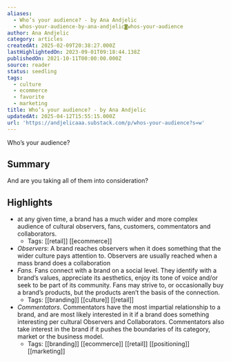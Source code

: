 ```yaml
---
aliases:
  - Who’s your audience? - by Ana Andjelic
  - whos-your-audience-by-ana-andjelic◙whos-your-audience
author: Ana Andjelic
category: articles
createdAt: 2025-02-09T20:38:27.000Z
lastHighlightedOn: 2023-09-01T09:18:44.138Z
publishedOn: 2021-10-11T00:00:00.000Z
source: reader
status: seedling
tags:
  - culture
  - ecommerce
  - favorite
  - marketing
title: Who’s your audience? - by Ana Andjelic
updatedAt: 2025-04-12T15:55:15.000Z
url: 'https://andjelicaaa.substack.com/p/whos-your-audience?s=w'
---
```

Who’s your audience?

## Summary

And are you taking all of them into consideration?

## Highlights

- at any given time, a brand has a much wider and more complex audience of cultural observers, fans, customers, commentators and collaborators.
    - Tags: [[retail]] [[ecommerce]]
- _Observers_: A brand reaches observers when it does something that the wider culture pays attention to. Observers are usually reached when a mass brand does a collaboration
- _Fans._ Fans connect with a brand on a social level. They identify with a brand’s values, appreciate its aesthetics, enjoy its tone of voice and/or seek to be part of its community. Fans may strive to, or occasionally buy a brand’s products, but the products aren’t the basis of the connection.
    - Tags: [[branding]] [[culture]] [[retail]]
- _Commentators_. Commentators have the most impartial relationship to a brand, and are most likely interested in it if a brand does something interesting per cultural Observers and Collaborators. Commentators also take interest in the brand if it pushes the boundaries of its category, market or the business model.
    - Tags: [[branding]] [[ecommerce]] [[retail]] [[positioning]] [[marketing]]
